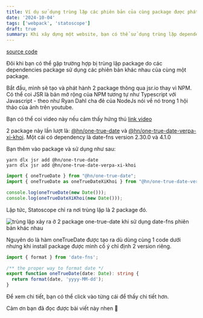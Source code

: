 ```yaml
---
title: Ví dụ sử dụng trùng lặp các phiên bản của cùng package được phát hiện qua Statoscope
date: '2024-10-04'
tags: ['webpack', 'statoscope']
draft: true
summary: Khi xây dựng một website, bạn có thể sử dụng trùng lặp dependency package mà không để ý. Điều đó sẽ làm tăng kích thức bundle. Đặc biết trong trường hợp sự trùng lặp xảy ra ở initial chunks. Statoscope có khả năng phát hiện và chỉ ra điều đó
---
```


[source code](https://github.com/haingdc/webpack-sample-cho-blog/tree/ban-voi-duplicate-dependency-packages)

Đôi khi bạn có thể gặp trường hợp bị trùng lặp package do các dependencies package sử dụng các phiên bản khác nhau của cùng một package.

Bắt đầu, mình sẽ tạo và phát hành 2 package thông qua jsr.io thay vì NPM. Có thể coi JSR là bản mở rộng của NPM tương tự như Typescript với Javascript - theo như Ryan Dahl cha đẻ của NodeJs nói về nó trong 1 hội thảo của ảnh trên youtube.

Bạn có thể coi video này nếu cảm thấy hứng thú [link video](https://www.youtube.com/watch?v=MFCn4ce5dVc)

2 package này lần lượt là: [@hn/one-true-date](https://jsr.io/@hn/one-true-date) và [@hn/one-true-date-verpa-xi-khoi](https://jsr.io/@hn/one-true-date-verpa-xi-khoi). Một cái có dependency là date-fns version 2.30.0 và 4.1.0

Bạn thêm vào package và sử dụng như sau:

```terminal
yarn dlx jsr add @hn/one-true-date
yarn dlx jsr add @hn/one-true-date-verpa-xi-khoi
```

```ts
import { oneTrueDate } from "@hn/one-true-date";
import { oneTrueDate as oneTrueDateXiKhoi } from "@hn/one-true-date-verpa-xi-khoi";

console.log(oneTrueDate(new Date()));
console.log(oneTrueDateXiKhoi(new Date()));
```

Lập tức, Statoscope chỉ ra nơi trùng lặp là 2 package đó.

![trùng lặp xảy ra ở 2 package one-true-date khi sử dụng date-fns phiên bản khác nhau](/static/images/65052ffa-e333-44e8-b274-75bcfafbd0bf/e3fb8867566f41eda3b60a1a3831251e.png)

Nguyên do là hàm oneTrueDate được tạo ra dù dùng cùng 1 code dưới nhưng khi install package được mình cố ý chỉ định 2 version riêng. 

```ts
import { format } from 'date-fns';

/** the proper way to format date */
export function oneTrueDate(date: Date): string {
  return format(date, 'yyyy-MM-dd');
}
```

Để xem chi tiết, bạn có thể click vào từng cái để thấy chi tiết hơn.

Cảm ơn bạn đã đọc được bài viết này nhen 🤗